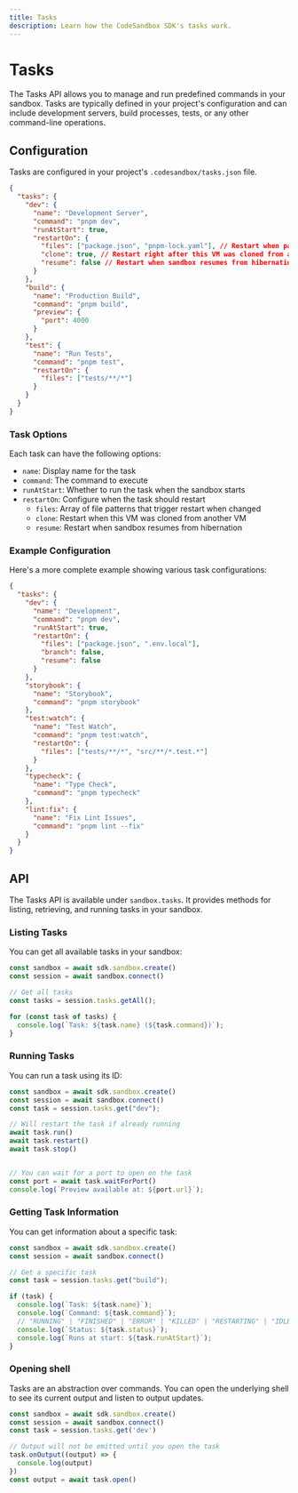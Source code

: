```yaml
---
title: Tasks
description: Learn how the CodeSandbox SDK's tasks work.
---
```



# Tasks

The Tasks API allows you to manage and run predefined commands in your sandbox. Tasks are typically defined in your project's configuration and can include development servers, build processes, tests, or any other command-line operations.

## Configuration

Tasks are configured in your project's `.codesandbox/tasks.json` file.

```json
{
  "tasks": {
    "dev": {
      "name": "Development Server",
      "command": "pnpm dev",
      "runAtStart": true,
      "restartOn": {
        "files": ["package.json", "pnpm-lock.yaml"], // Restart when package.json or pnpm-lock.yaml changes
        "clone": true, // Restart right after this VM was cloned from another VM
        "resume": false // Restart when sandbox resumes from hibernation
      }
    },
    "build": {
      "name": "Production Build",
      "command": "pnpm build",
      "preview": {
        "port": 4000
      }
    },
    "test": {
      "name": "Run Tests",
      "command": "pnpm test",
      "restartOn": {
        "files": ["tests/**/*"]
      }
    }
  }
}
```

### Task Options

Each task can have the following options:

- `name`: Display name for the task
- `command`: The command to execute
- `runAtStart`: Whether to run the task when the sandbox starts
- `restartOn`: Configure when the task should restart
  - `files`: Array of file patterns that trigger restart when changed
  - `clone`: Restart when this VM was cloned from another VM
  - `resume`: Restart when sandbox resumes from hibernation

### Example Configuration

Here's a more complete example showing various task configurations:

```json
{
  "tasks": {
    "dev": {
      "name": "Development",
      "command": "pnpm dev",
      "runAtStart": true,
      "restartOn": {
        "files": ["package.json", ".env.local"],
        "branch": false,
        "resume": false
      }
    },
    "storybook": {
      "name": "Storybook",
      "command": "pnpm storybook"
    },
    "test:watch": {
      "name": "Test Watch",
      "command": "pnpm test:watch",
      "restartOn": {
        "files": ["tests/**/*", "src/**/*.test.*"]
      }
    },
    "typecheck": {
      "name": "Type Check",
      "command": "pnpm typecheck"
    },
    "lint:fix": {
      "name": "Fix Lint Issues",
      "command": "pnpm lint --fix"
    }
  }
}
```

## API

The Tasks API is available under `sandbox.tasks`. It provides methods for listing, retrieving, and running tasks in your sandbox.

### Listing Tasks

You can get all available tasks in your sandbox:

```ts
const sandbox = await sdk.sandbox.create()
const session = await sandbox.connect()

// Get all tasks
const tasks = session.tasks.getAll();

for (const task of tasks) {
  console.log(`Task: ${task.name} (${task.command})`);
}
```

### Running Tasks

You can run a task using its ID:

```ts
const sandbox = await sdk.sandbox.create()
const session = await sandbox.connect()
const task = session.tasks.get("dev");

// Will restart the task if already running
await task.run()
await task.restart()
await task.stop()


// You can wait for a port to open on the task
const port = await task.waitForPort()
console.log(`Preview available at: ${port.url}`);
```

### Getting Task Information

You can get information about a specific task:

```ts
const sandbox = await sdk.sandbox.create()
const session = await sandbox.connect()

// Get a specific task
const task = session.tasks.get("build");

if (task) {
  console.log(`Task: ${task.name}`);
  console.log(`Command: ${task.command}`);
  // "RUNNING" | "FINISHED" | "ERROR" | "KILLED" | "RESTARTING" | "IDLE
  console.log(`Status: ${task.status}`);
  console.log(`Runs at start: ${task.runAtStart}`);
}
```

### Opening shell

Tasks are an abstraction over commands. You can open the underlying shell to see its current output and listen to output updates.

```ts
const sandbox = await sdk.sandbox.create()
const session = await sandbox.connect()
const task = session.tasks.get('dev')

// Output will not be emitted until you open the task
task.onOutput((output) => {
  console.log(output)
})
const output = await task.open()
```
